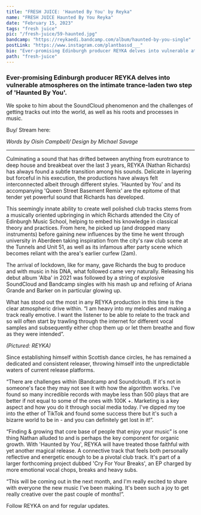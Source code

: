 ```yaml
---
title: "FRESH JUICE: 'Haunted By You' by Reyka"
name: "FRESH JUICE Haunted By You Reyka"
date: "February 15, 2023"
tags: "fresh juice"
pic: "/fresh-juice/59-haunted.jpg"
bandcamp: "https://reykaedi.bandcamp.com/album/haunted-by-you-single"
postLink: "https://www.instagram.com/plantbassd___"
bio: "Ever-promising Edinburgh producer REYKA delves into vulnerable atmospheres on the intimate trance-laden two step of 'Haunted By You'."
path: "fresh-juice"
---
```


### Ever-promising Edinburgh producer REYKA delves into vulnerable atmospheres on the intimate trance-laden two step of 'Haunted By You'. 

We spoke to him about the SoundCloud phenomenon and the challenges of getting tracks out into the world, as well as his roots and processes in music. 

Buy/ Stream here: <HoverLink url="reykaedi.bandcamp.com/album/haunted-by-you-single" name="Haunted By You - REYKA" inline external />

<Picture src="/fresh-juice/59-reyka.jpg" alt="Haunted By You album art" size={1200} />
<i className="smallText">Words by Oisín Campbell/ Design by Michael Savage</i>

<hr/>

Culminating a sound that has drifted between anything from eurotrance to deep house and breakbeat over the last 3 years, REYKA (Nathan Richards) has always found a subtle transition among his sounds. Delicate in layering but forceful in his execution, the productions have always felt interconnected albeit through different styles. 'Haunted by You' and its accompanying 'Queen Street Basement Remix' are the epitome of that tender yet powerful sound that Richards has developed. 

This seemingly innate ability to create well polished club tracks stems from a musically oriented upbringing in which Richards attended the City of Edinburgh Music School, helping to embed his knowledge in classical theory and practices. 
From here, he picked up (and dropped many instruments) before gaining new influences by the time he went through university in Aberdeen taking inspiration from the city's raw club scene at the Tunnels and Unit 51, as well as its infamous after party scene which becomes reliant with the area's earlier curfew (2am). 

The arrival of lockdown, like for many, gave Richards the bug to produce and with music in his DNA, what followed came very naturally. Releasing his debut album 'Alba' in 2021 was followed by a string of explosive SoundCloud and Bandcamp singles with his mash up and refixing of Ariana Grande and Barker on <HoverLink url="soundcloud.com/rrreyka/baby-ive-tried-ariana-x-barker-x-reyka-refix-free-dl" name="BABY I'VE TRIED" inline external />  in particular glowing up. 

What has stood out the most in any REYKA production in this time is the clear atmospheric drive within. 
“I am heavy into my melodies and making a track really emotive. I want the listener to be able to relate to the track and so will often start by trawling through the internet for different vocal samples and subsequently either chop them up or let them breathe and flow as they were intended”.

<Picture src="/fresh-juice/59-reyka-cover.png" alt="REYKA cover pic" size={1200} />
<i className="smallText">(Pictured: REYKA)</i>

Since establishing himself within Scottish dance circles, he has remained a dedicated and consistent releaser, throwing himself into the unpredictable waters of current release platforms.

“There are challenges within (Bandcamp and Soundcloud). If it's not in someone's face they may not see it with how the algorithm works. I've found so many incredible records with maybe less than 500 plays that are better if not equal to some of the ones with 100K +.
Marketing is a key aspect and how you do it through social media today. I've dipped my toe into the ether of TikTok and found some success there but it's such a bizarre world to be in - and you can definitely get lost in it!”.

“Finding & growing that core base of people that enjoy your music” is one thing Nathan alluded to and is perhaps the key component for organic growth. With 'Haunted by You', REYKA will have treated those faithful with yet another magical release. A connective track that feels both personally reflective and energetic enough to be a pivotal club track. 
It's part of a larger forthcoming project dubbed 'Cry For Your Breaks', an EP charged by more emotional vocal chops, breaks and heavy subs.

“This will be coming out in the next month, and I'm really excited to share with everyone the new music I've been making. It's been such a joy to get really creative over the past couple of months!”. 

Follow REYKA on <HoverLink url="reykaedi.bandcamp.com/" name="Bandcamp" inline external /> and <HoverLink url="soundcloud.com/rrreyka" name="Soundcloud" inline external /> for regular updates. 
